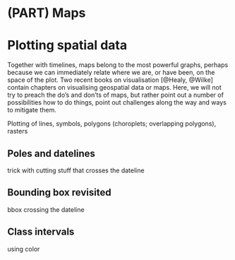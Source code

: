 # (PART) Maps {-}

# Plotting spatial data

Together with timelines, maps belong to the most powerful graphs,
perhaps because we can immediately relate where we are, or have
been, on the space of the plot. Two recent books on visualisation
[@Healy, @Wilke] contain chapters on visualising geospatial data or
maps. Here, we will not try to preach the do's and don'ts of maps,
but rather point out a number of possibilities how to do things,
point out challenges along the way and ways to mitigate them.


Plotting of lines, symbols, polygons (choroplets; overlapping polygons), rasters

## Poles and datelines

trick with cutting stuff that crosses the dateline

## Bounding box revisited 

bbox crossing the dateline

## Class intervals

using color
